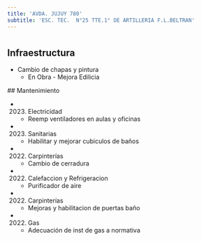 ```yaml
---
title: 'AVDA. JUJUY 780'
subtitle: 'ESC. TEC.  N°25 TTE.1° DE ARTILLERIA F.L.BELTRAN'
---
```


#
## Infraestructura

* Cambio de chapas y pintura 
    + En Obra - Mejora Edilicia 


 ## Mantenimiento

*  (2023) Electricidad 
    + Reemp ventiladores en aulas y oficinas

*  (2023) Sanitarias 
    + Habilitar y mejorar cubiculos de baños

*  (2022) Carpinterías 
    + Cambio de cerradura

*  (2022) Calefaccion y Refrigeracion 
    + Purificador de aire

*  (2022) Carpinterías 
    + Mejoras y habilitacion de puertas baño

*  (2022) Gas 
    + Adecuación de inst de gas a normativa







